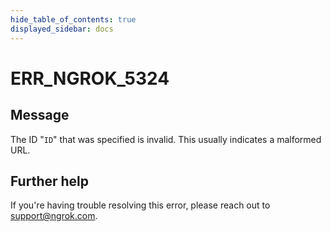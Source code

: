 ```yaml
---
hide_table_of_contents: true
displayed_sidebar: docs
---
```



# ERR_NGROK_5324

## Message

The ID "`ID`" that was specified is invalid. This usually indicates a malformed URL.

<ErrorDetails error="err_ngrok_5324" />

## Further help

If you're having trouble resolving this error, please reach out to [support@ngrok.com](mailto:support@ngrok.com?subject=Help%20with%20ERR_NGROK_5324).
